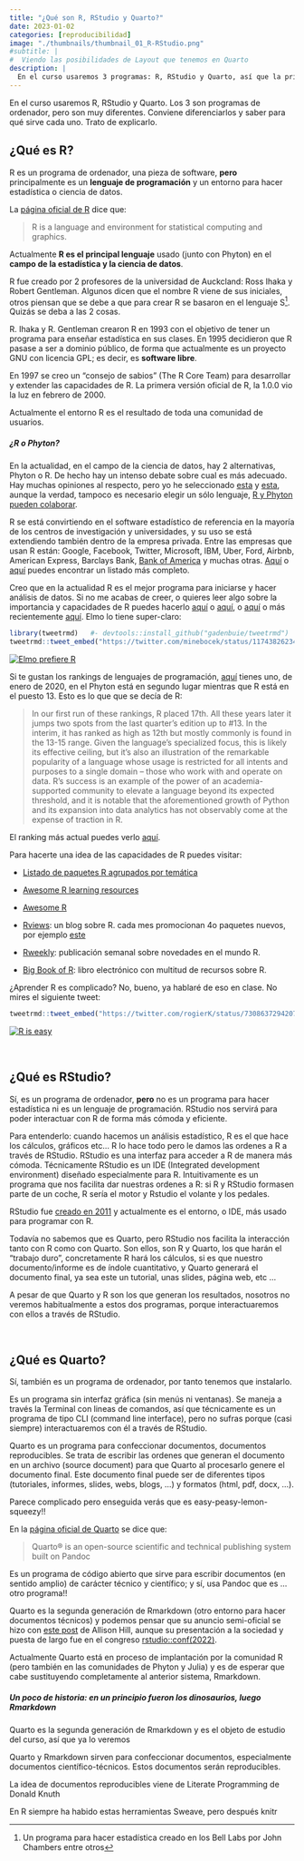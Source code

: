 ```yaml
---
title: "¿Qué son R, RStudio y Quarto?"
date: 2023-01-02
categories: [reproducibilidad]
image: "./thumbnails/thumbnail_01_R-RStudio.png"
#subtitle: | 
#  Viendo las posibilidades de Layout que tenemos en Quarto
description: |
  En el curso usaremos 3 programas: R, RStudio y Quarto, así que la primera tarea es saber qué son y para qué sirven: conviene saber diferenciar entre ellos.
---
```



En el curso usaremos R, RStudio y Quarto. Los 3 son programas de ordenador, pero son muy diferentes. Conviene diferenciarlos y saber para qué sirve cada uno. Trato de explicarlo.

## ¿Qué es R?

R es un programa de ordenador, una pieza de software, **pero** principalmente es un **lenguaje de programación** y un entorno para hacer estadística o ciencia de datos.


La [página oficial de R](https://www.r-project.org/about.html) dice que:

> R is a language and environment for statistical computing and graphics.


Actualmente **R es el principal lenguaje** usado (junto con Phyton) en el **campo de la estadística y la ciencia de datos**.


R fue creado por 2 profesores de la universidad de Auckcland: Ross Ihaka y Robert Gentleman. Algunos dicen que el nombre R viene de sus iniciales, otros piensan que se debe a que para crear R se basaron en el lenguaje S^[Un programa para hacer estadística creado en los Bell Labs por John Chambers entre otros]. Quizás se deba a las 2 cosas.


R. Ihaka y R. Gentleman crearon R en 1993 con el objetivo de tener un programa para enseñar estadística en sus clases. En 1995 decidieron que R pasase a ser a dominio público, de forma que actualmente es un proyecto GNU con licencia GPL; es decir, es **software libre**. 

En 1997 se creo un "consejo de sabios" (The R Core Team) para desarrollar y extender las capacidades de R. La primera versión oficial de R, la 1.0.0 vio la luz en febrero de 2000.


Actualmente el entorno R es el resultado de toda una comunidad de usuarios.



::: {.callout-warning icon="false" collapse="true"}
##### ¿R o Phyton?

En la actualidad, en el campo de la ciencia de datos, hay 2 alternativas, Phyton o R. De hecho hay un intenso debate sobre cual es más adecuado. Hay muchas opiniones al respecto, pero yo he seleccionado [esta](https://mchow.com/posts/data-science-cbk/) y [esta](https://blog.shotwell.ca/posts/why_i_use_r/), aunque la verdad, tampoco es necesario elegir un sólo lenguaje, [R y Phyton pueden colaborar](https://blog.rstudio.com/2019/12/17/r-vs-python-what-s-the-best-for-language-for-data-science/).

R se está convirtiendo en el software estadístico de referencia en la mayoría de los centros de investigación y universidades, y su uso se está extendiendo también dentro de la empresa privada. Entre las empresas que usan R están: Google, Facebook, Twitter, Microsoft, IBM, Uber, Ford, Airbnb, American Express,  Barclays Bank, [Bank of America](https://www.r-bloggers.com/bank-of-america-uses-r-for-reporting/) y muchas otras. [Aquí](https://github.com/ThinkR-open/companies-using-r) o [aquí](https://www.listendata.com/2016/12/companies-using-r.html) puedes encontrar un listado más completo. 

Creo que en la actualidad R es el mejor programa para iniciarse y hacer análisis de datos. Si no me acabas de creer, o quieres leer algo sobre la importancia y capacidades de R puedes hacerlo [aquí](http://nadaesgratis.es/fernandez-villaverde/r) o [aquí](https://www.r-bloggers.com/why-r-is-the-best-data-science-language-to-learn-today/), o [aquí](https://shirinsplayground.netlify.com/2017/09/ode_to_r/) o más recientemente [aquí](https://www.eoda.de/en/wissen/blog/r-python-julia-data-science-2019). Elmo lo tiene super-claro: 


```r
library(tweetrmd)   #- devtools::install_github("gadenbuie/tweetrmd")
tweetrmd::tweet_embed("https://twitter.com/minebocek/status/1174382623499661312", theme = "dark", align = "center", dnt = TRUE, plain = TRUE, maxwidth = 300)
```

[![Elmo prefiere R](./imagenes/img_02.png)](https://twitter.com/minebocek/status/1174382623499661312)


Si te gustan los rankings de lenguajes de programación, [aquí](https://redmonk.com/sogrady/2020/02/28/language-rankings-1-20/) tienes uno, de enero de 2020, en el Phyton está en segundo lugar mientras que R está en el puesto 13. Esto es lo que que se decía de R:

>  In our first run of these rankings, R placed 17th. All these years later it jumps two spots from the last quarter’s edition up to #13. In the interim, it has ranked as high as 12th but mostly commonly is found in the 13-15 range. Given the language’s specialized focus, this is likely its effective ceiling, but it’s also an illustration of the remarkable popularity of a language whose usage is restricted for all intents and purposes to a single domain – those who work with and operate on data. R’s success is an example of the power of an academia-supported community to elevate a language beyond its expected threshold, and it is notable that the aforementioned growth of Python and its expansion into data analytics has not observably come at the expense of traction in R.

El ranking más actual puedes verlo [aquí](https://www.tiobe.com/tiobe-index/).

Para hacerte una idea de las capacidades de R puedes visitar:

- [Listado de paquetes R agrupados por temática](https://cran.r-project.org/web/views/)
- [Awesome R learning resources](https://github.com/iamericfletcher/awesome-r-learning-resources)
- [Awesome R](https://github.com/iamericfletcher/awesome-r-learning-resources)

- [Rviews](https://rviews.rstudio.com/): un blog sobre R. cada mes promocionan 4o paquetes nuevos, por ejemplo [este](https://rviews.rstudio.com/2023/01/03/november-2022-top-40-new-cran-packages/)

- [Rweekly](https://rweekly.org/): publicación semanal sobre novedades en el mundo R.

- [Big Book of R](https://www.bigbookofr.com/): libro electrónico con multitud de recursos sobre R.
 

¿Aprender R es complicado? No, bueno, ya hablaré de eso en clase. No mires el siguiente tweet: 


```r
tweetrmd::tweet_embed("https://twitter.com/rogierK/status/730863729420701697", theme = "light", align = "center", dnt = TRUE, plain = TRUE, maxwidth = 400)
```


[![R is easy](./imagenes/img_01.png)](https://twitter.com/rogierK/status/730863729420701697)


:::


<br>

## ¿Qué es RStudio?

Sí, es un programa de ordenador, **pero** no es un programa para hacer estadística ni es un lenguaje de programación. RStudio nos servirá para poder interactuar con R de forma más cómoda y eficiente.

Para entenderlo: cuando hacemos un análisis estadístico, R es el que hace los cálculos, gráficos etc...  R lo hace todo pero le damos las ordenes a R a través de RStudio. RStudio es una interfaz para acceder a R de manera más cómoda. Técnicamente RStudio es un IDE (Integrated development environment) diseñado especialmente para R. Intuitivamente es un programa que nos facilita dar nuestras ordenes a R: si R y RStudio formasen parte de un coche, R sería el motor y Rstudio el volante y los pedales.

RStudio fue [creado en 2011](https://www.rstudio.com/blog/rstudio-new-open-source-ide-for-r/) y actualmente es el entorno, o IDE, más usado para programar con R.

Todavía no sabemos que es Quarto, pero RStudio nos facilita la interacción tanto con R como con Quarto. Son ellos, son R y Quarto, los que harán el "trabajo duro", concretamente R hará los cálculos, si es que nuestro documento/informe es de índole cuantitativo, y Quarto generará el documento final, ya sea este un tutorial, unas slides, página web, etc ...

A pesar de que Quarto y R son los que generan los resultados, nosotros no veremos habitualmente a estos dos programas, porque interactuaremos con ellos a través de RStudio.


<br>

## ¿Qué es Quarto?

Sí, también es un programa de ordenador, por tanto tenemos que instalarlo.

Es un programa sin interfaz gráfica (sin menús ni ventanas). Se maneja a través la Terminal con lineas de comandos, así que técnicamente es un programa de tipo CLI (command line interface), pero no sufras porque (casi siempre) interactuaremos con él a través de RStudio.

Quarto es un programa para confeccionar documentos, documentos reproducibles. Se trata de escribir las ordenes que generan el documento en un archivo (source document) para que Quarto al procesarlo genere el documento final. Este documento final puede ser de diferentes tipos (tutoriales, informes, slides, webs, blogs, ...) y formatos (html, pdf, docx, ...).

Parece complicado pero enseguida verás que es easy-peasy-lemon-squeezy!!


En la [página oficial de Quarto](https://quarto.org/) se dice que: 

> Quarto® is an open-source scientific and technical publishing system built on Pandoc

Es un programa de código abierto que sirve para escribir documentos (en sentido amplio) de carácter técnico y científico; y sí, usa Pandoc que es ... otro programa!!

Quarto es la segunda generación de Rmarkdown (otro entorno para hacer documentos técnicos) y podemos pensar que su anuncio semi-oficial se hizo con [este post](https://www.apreshill.com/blog/2022-04-we-dont-talk-about-quarto/) de Allison Hill, aunque su presentación a la sociedad y puesta de largo fue en el congreso [rstudio::conf(2022) ](https://www.rstudio.com/blog/four-announcements-from-rstudio-conf-2022/).

Actualmente Quarto está en proceso de implantación por la comunidad R (pero también en las comunidades de Phyton y Julia) y es de esperar que cabe sustituyendo completamente al anterior sistema, Rmarkdown.


::: {.callout-warning icon="false" collapse="true"}
##### Un poco de historia: en un principio fueron los dinosaurios, luego Rmarkdown

Quarto es la segunda generación de Rmarkdown y es el objeto de estudio del curso, así que ya lo veremos

Quarto y Rmarkdown sirven para confeccionar documentos, especialmente documentos científico-técnicos. Estos documentos serán reproducibles.

La idea de documentos reproducibles viene de Literate Programming de Donald Knuth


En R siempre ha habido estas herramientas Sweave, pero después knitr
:::
